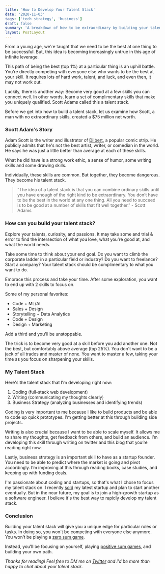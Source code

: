 ```yaml
---
title: 'How to Develop Your Talent Stack'
date: '2020-11-03'
tags: ['tech strategy', 'business']
draft: false
summary: 'A breakdown of how to be extraordinary by building your talent stack.'
layout: PostLayout
---
```


From a young age, we're taught that we need to be the best at one thing to be successful. But, this idea is becoming increasingly untrue in this age of infinite leverage.

This path of being the best (top 1%) at a particular thing is an uphill battle. You’re directly competing with everyone else who wants to be the best at your skill. It requires lots of hard work, talent, and luck, and even then, it may not work out.

Luckily, there is another way: Become very good at a few skills you can connect well. In other words, learn a set of complimentary skills that make you uniquely qualified. Scott Adams called this a talent stack.

Before we get into how to build a talent stack, let us examine how Scott, a man with no extraordinary skills, created a \$75 million net worth.

### Scott Adam's Story

Adam Scott is the writer and illustrator of [Dilbert](https://dilbert.com/), a popular comic strip. He publicly admits that he's not the best artist, writer, or comedian in the world. He says he was just a little better than average at each of these skills.

What he did have is a strong work ethic, a sense of humor, some writing skills and some drawing skills.

Individually, these skills are common. But together, they become dangerous. They become his talent stack.

> “The idea of a talent stack is that you can combine ordinary skills until you have enough of the right kind to be extraordinary. You don’t have to be the best in the world at any one thing. All you need to succeed is to be good at a number of skills that fit well together.” - Scott Adams

### How can you build your talent stack?

Explore your talents, curiosity, and passions. It may take some and trial & error to find the intersection of what you love, what you're good at, and what the world needs.

Take some time to think about your end goal. Do you want to climb the corporate ladder in a particular field or industry? Do you want to freelance? Start a company? Your talent stack should be complimentary to what you want to do.

Embrace this process and take your time. After some exploration, you want to end up with 2 skills to focus on.

Some of my personal favorites:

- Code + ML/AI
- Sales + Design
- Storytelling + Data Analytics
- Code + Design
- Design + Marketing

Add a third and you'll be unstoppable.

The trick is to become very good at a skill before you add another one. Not the best, but comfortably above average (top 25%). You don't want to be a jack of all trades and master of none. You want to master a few, taking your time as you focus on sharpening your skills.

### My Talent Stack

Here's the talent stack that I'm developing right now:

1. Coding (full-stack web development)
2. Writing (communicating my thoughts clearly)
3. Business Strategy (analyzing businesses and identifying trends)

Coding is very important to me because I like to build products and be able to code up quick prototypes. I'm getting better at this through building side projects.

Writing is also crucial because I want to be able to scale myself. It allows me to share my thoughts, get feedback from others, and build an audience. I’m developing this skill through writing on twitter and this blog that you’re reading right now.

Lastly, business strategy is an important skill to have as a startup founder. You need to be able to predict where the market is going and pivot accordingly. I’m improving at this through reading books, case studies, and keeping up with funding deals.

I'm passionate about coding and startups, so that's what I chose to focus my talent stack on. I recently [sold](https://www.elmghari.com/startup-journey/) my latest startup and plan to start another eventually. But in the near future, my goal is to join a high-growth startup as a software engineer. I believe it's the best way to rapidly develop my talent stack.

### Conclusion

Building your talent stack will give you a unique edge for particular roles or tasks. In doing so, you won't be competing with everyone else anymore. You won't be playing a [zero sum game](https://www.thestreet.com/politics/what-is-a-zero-sum-game-14818535).

Instead, you'll be focusing on yourself, playing [positive sum games](https://twitter.com/naval/status/1182828053346607106), and building your own path.

_Thanks for reading! Feel free to DM me on [Twitter](https://twitter.com/Nutlope) and I'd be more than happy to chat about your talent stack._
